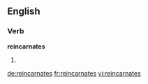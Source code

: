 ==English==

===Verb===
'''reincarnates'''

# {{third-person singular of|[[reincarnate]]}}

[[de:reincarnates]]
[[fr:reincarnates]]
[[vi:reincarnates]]